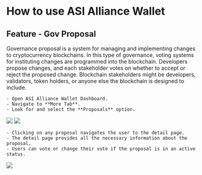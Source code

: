 # How to use ASI Alliance Wallet

## Feature - Gov Proposal

Governance proposal is a system for managing and implementing changes to cryptocurrency blockchains. In this type of governance, voting systems for instituting changes are programmed into the blockchain. Developers propose changes, and each stakeholder votes on whether to accept or reject the proposed change. Blockchain stakeholders might be developers, validators, token holders, or anyone else the blockchain is designed to include.

    - Open ASI Alliance Wallet Dashboard.
    - Navigate to **More Tab**.
    - Look for and select the **Proposals** option.

![](src/images/guides/wallet/more-proposal.png)
![](src/images/guides/wallet/proposal_1.png)

    - Clicking on any proposal navigates the user to the detail page.
    - The detail page provides all the necessary information about the proposal.
    - Users can vote or change their vote if the proposal is in an active status.

![](src/images/guides/wallet/proposal_2.png)
